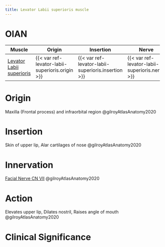 ```yaml
---
title: Levator Labii superioris muscle
---
```


# OIAN

| Muscle  | Origin | Insertion | Nerve | Action |
|------|--------|-------|----------|--------|
| [Levator Labii superioris]({{< var ref-levator-labii-superioris.path >}}) | {{< var ref-levator-labii-superioris.origin >}} | {{< var ref-levator-labii-superioris.insertion >}} | {{< var ref-levator-labii-superioris.nerve >}} | {{< var ref-levator-labii-superioris.action >}} |

# Origin {#origin}
Maxilla (Frontal process) and infraorbital region @gilroyAtlasAnatomy2020

# Insertion {#insertion}
Skin of upper lip, Alar cartilages of nose @gilroyAtlasAnatomy2020

# Innervation {#innervation}

[Facial Nerve CN VII]({{< var ref-cn7.path >}}) @gilroyAtlasAnatomy2020

# Action {#action}
Elevates upper lip, Dilates nostril, Raises angle of mouth @gilroyAtlasAnatomy2020

# Clinical Significance